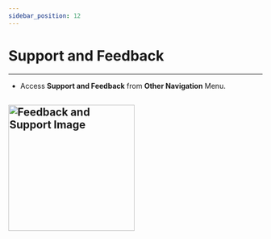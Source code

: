 ```yaml
---
sidebar_position: 12
---
```


# Support and Feedback

---

- Access **Support and Feedback** from **Other Navigation** Menu.

<img
  src="/assets/pro/Support&Feedback.jpg"
  alt="Feedback and Support
 Image"
  width="250"
/>
---
